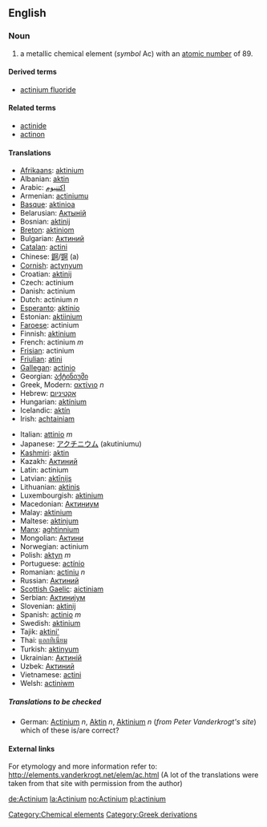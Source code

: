 {{See|Actinium}}
==English==
{{elements|Ac|Radon|Ra|Thorium|Th}}
=== Noun ===
{{en-noun-unc}}
{{wikipedia}}

# a metallic chemical element (''symbol'' Ac) with an [[atomic number]] of 89.

====Derived terms====
*[[actinium fluoride]]

====Related terms====
*[[actinide]]
*[[actinon]]

==== Translations ====
{{top}}
*[[Afrikaans]]: [[aktinium]]
*Albanian: [[aktin]]
*Arabic: [[اكتنيوم]]
*Armenian: [[actiniumu]]
*[[Basque]]: [[aktinioa]]
*Belarusian: [[Актынiй]]
*Bosnian: [[aktinij]]
*[[Breton]]: [[aktiniom]]
*Bulgarian: [[Актиний]]
*[[Catalan]]: [[actini]]
*Chinese: [[錒]]/[[锕]] (a)
*[[Cornish]]: [[actynyum]]
*Croatian: [[aktinij]]
*Czech: actinium
*Danish: actinium
*Dutch: actinium ''n''
*[[Esperanto]]: [[aktinio]]
*Estonian: [[aktiinium]]
*[[Faroese]]: actinium
*Finnish: [[aktinium]]
*French: actinium ''m''
*[[Frisian]]: actinium
*[[Friulian]]: [[atini]]
*[[Gallegan]]: [[actinio]]
*Georgian: [[აქტინიუმი]]
*Greek, Modern: [[ακτίνιο]] ''n''
*Hebrew: [[אקטיניום]]
*Hungarian: [[aktínium]]
*Icelandic: [[aktín]]
*Irish: [[achtainiam]]
{{mid}}
*Italian: [[attinio]] ''m''
*Japanese: [[アクチニウム]] (akutiniumu)
*[[Kashmiri]]: [[aktin]]
*Kazakh: [[Актиний]]
*Latin: actinium
*Latvian: [[aktīnijs]]
*Lithuanian: [[aktinis]]
*Luxembourgish: [[aktinium]]
*Macedonian: [[Актиниум]]
*Malay: [[aktinium]]
*Maltese: [[aktinjum]]
*[[Manx]]: [[aghtinnium]]
*Mongolian: [[Актини]]
*Norwegian: actinium
*Polish: [[aktyn]] ''m''
*Portuguese: [[actínio]]
*Romanian: [[actiniu]] ''n''
*Russian: [[Актиний]] '' ''
*[[Scottish Gaelic]]: [[aictiniam]]
*Serbian: [[Актиниjум]]
*Slovenian: [[aktinij]]
*Spanish: [[actinio]] ''m''
*Swedish: [[aktinium]]
*Tajik: [[aktini']]
*Thai: [[แอกทิเนียม]]
*Turkish: [[aktinyum]]
*Ukrainian: [[Актинiй]]
*Uzbek: [[Актиний]]
*Vietnamese: [[actini]]
*Welsh: [[actiniwm]]
{{bottom}}

=====Translations to be checked=====
<!--Remove this section once all of the translations below have been moved into the tables above.-->
{{checktrans}}

*German: [[Actinium]] ''n'', [[Aktin]] ''n'', [[Aktinium]] ''n'' (''from Peter Vanderkrogt's site'') which of these is/are correct?

====External links====
For etymology and more information refer to:
http://elements.vanderkrogt.net/elem/ac.html
(A lot of the translations were taken from that site with permission from the author)

[[Category:Chemical elements]]
[[Category:Greek derivations]]

[[de:Actinium]]
[[la:Actinium]]
[[no:Actinium]]
[[pl:actinium]]